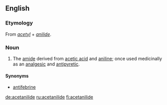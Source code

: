==English==
{{wikipedia}}

===Etymology===
From ''[[acetyl]]'' + ''[[anilide]]''.

===Noun===
{{en-noun|-}}

# {{context|organic chemistry|pharmaceutical drug}} The [[amide]] derived from [[acetic acid]] and [[aniline]]; once used medicinally as an [[analgesic]] and [[antipyretic]].

====Synonyms====
*[[antifebrine]]

[[de:acetanilide]]
[[ru:acetanilide]]
[[fi:acetanilide]]